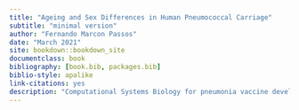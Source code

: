 ```yaml
---
title: "Ageing and Sex Differences in Human Pneumococcal Carriage"
subtitle: "minimal version"
author: "Fernando Marcon Passos"
date: "March 2021"
site: bookdown::bookdown_site
documentclass: book
bibliography: [book.bib, packages.bib]
biblio-style: apalike
link-citations: yes
description: "Computational Systems Biology for pneumonia vaccine development using human challenge models"
---
```

